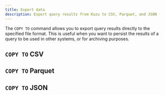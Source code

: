 ```yaml
---
title: Export data
description: Export query results from Kuzu to CSV, Parquet, and JSON file formats using the COPY TO command.
---
```



The `COPY TO` command allows you to export query results directly to the specified file format. This
is useful when you want to persist the results of a query to be used in other systems, or for
archiving purposes.

## `COPY TO` CSV

<LinkCard
  title="Export CSV"
  href="/export/csv"
/>

## `COPY TO` Parquet

<LinkCard
  title="Export Parquet"
  href="/export/parquet"
/>

## `COPY TO` JSON

<LinkCard
  title="Export JSON"
  href="/export/json"
/>